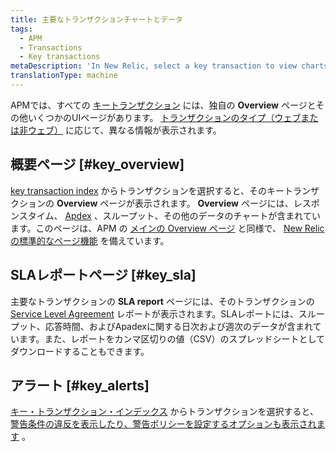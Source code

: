 ```yaml
---
title: 主要なトランザクションチャートとデータ
tags:
  - APM
  - Transactions
  - Key transactions
metaDescription: 'In New Relic, select a key transaction to view charts for response time, Apdex, and throughput, and other data details.'
translationType: machine
---
```


APMでは、すべての [キートランザクション](/docs/apm/transactions/key-transactions/key-transactions-tracking-important-transactions-or-events) には、独自の **Overview** ページとその他いくつかのUIページがあります。 [トランザクションのタイプ（ウェブまたは非ウェブ）](/docs/apm/transactions/intro-transactions/transactions-new-relic-apm) に応じて、異なる情報が表示されます。

## 概要ページ [#key_overview]

[key transaction index](/docs/apm/transactions/key-transactions/key-transactions-tracking-important-transactions-or-events#find) からトランザクションを選択すると、そのキートランザクションの **Overview** ページが表示されます。 **Overview** ページには、レスポンスタイム、 [Apdex](/docs/apm/new-relic-apm/apdex/apdex-measuring-user-satisfaction) 、スループット、その他のデータのチャートが含まれています。このページは、APM の [メインの Overview ページ](/docs/apm/applications-menu/monitoring/apm-overview-page) と同様で、 [New Relic の標準的なページ機能](/docs/data-analysis/user-interface-functions/view-your-data/standard-page-functions) を備えています。

## SLAレポートページ [#key_sla]

主要なトランザクションの **SLA report** ページには、そのトランザクションの [Service Level Agreement](/docs/apm/reports/service-level-agreements/apm-sla-reports-dashboard) レポートが表示されます。SLAレポートには、スループット、応答時間、およびApadexに関する日次および週次のデータが含まれています。また、レポートをカンマ区切りの値（CSV）のスプレッドシートとしてダウンロードすることもできます。

## アラート [#key_alerts]

[キー・トランザクション・インデックス](/docs/apm/transactions/key-transactions/key-transactions-tracking-important-transactions-or-events#find) からトランザクションを選択すると、 [警告条件の違反を表示したり、警告ポリシーを設定するオプションも表示されます](/docs/apm/transactions/key-transactions/view-key-transactions-alert-information) 。